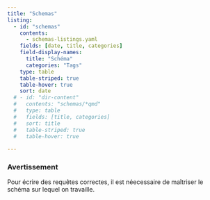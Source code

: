 ```yaml
---
title: "Schemas"
listing:
  - id: "schemas"
    contents: 
      - schemas-listings.yaml
    fields: [date, title, categories] 
    field-display-names: 
      title: "Schéma"
      categories: "Tags"
    type: table  
    table-striped: true
    table-hover: true
    sort: date
  # - id: "dir-content"
  #   contents: "schemas/*qmd"
  #   type: table
  #   fields: [title, categories]
  #   sort: title
  #   table-striped: true
  #   table-hover: true
  
---
```



::: {.callout-note}

### Avertissement

Pour écrire des requêtes correctes, il est néecessaire de maîtriser le schéma sur lequel on travaille.

:::



::: {#schemas}

:::


<!-- ::: {.callout-tip}

### Truc 


::: -->